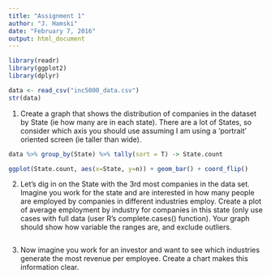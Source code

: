 ```yaml
---
title: "Assignment 1"
author: "J. Hamski"
date: "February 7, 2016"
output: html_document
---
```

```r
library(readr)
library(ggplot2)
library(dplyr)
```


```r
data <- read_csv("inc5000_data.csv")
str(data)
```


1. Create a graph that shows the distribution of companies in the dataset by State (ie how many are in each state). There are a lot of States, so consider which axis you should use assuming I am using a ‘portrait’ oriented screen (ie taller than wide). 

```r
data %>% group_by(State) %>% tally(sort = T) -> State.count

ggplot(State.count, aes(x=State, y=n)) + geom_bar() + coord_flip()
```


2. Let’s dig in on the State with the 3rd most companies in the data set. Imagine you work for the state and are interested in how many people are employed by companies in different industries employ. Create a plot of average employment by industry for companies in this state (only use cases with full data (user R’s complete.cases() function). Your graph should show how variable the ranges are, and exclude outliers. 

```r

```


3. Now imagine you work for an investor and want to see which industries generate the most revenue per employee. Create a chart makes this information clear. 

```r

```

